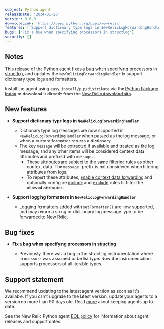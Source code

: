 ```yaml
---
subject: Python agent
releaseDate: '2024-01-25'
version: 9.6.0
downloadLink: 'https://pypi.python.org/pypi/newrelic'
features: ['Support dictionary type logs in NewRelicLogForwardingHandler', 'Support logging formatters in NewRelicLogForwardingHandler']
bugs: ['Fix a bug when specifying processors in structlog']
security: []
---
```


## Notes

This release of the Python agent fixes a bug when specifying processors in [structlog](https://pypi.org/project/structlog/), and updates the `NewRelicLogForwardingHandler` to support dictionary type logs and formatters.

Install the agent using `easy_install/pip/distribute` via the [Python Package Index](https://pypi.python.org/pypi/newrelic) or download it directly from the [New Relic download site](https://download.newrelic.com/python_agent/release).


## New features

* **Support dictionary type logs in `NewRelicLogForwardingHandler`**

    * Dictionary type log messages are now supported in `NewRelicLogForwardingHandler` when passed as the log message, or when a custom formatter returns a dictionary.
    * The key `message` will be extracted if available and treated as the log message, and any other items will be considered context data attributes and prefixed with `message.`.
        * These attributes are subject to the same filtering rules as other context data. The `message.` prefix is not considered when filtering attributes from logs.
        * To report these attributes, [enable context data forwarding](/docs/agents/python-agent/configuration/python-agent-configuration#application_logging.forwarding.context_data.enabled) and optionally configure [include](/docs/agents/python-agent/configuration/python-agent-configuration#application_logging.forwarding.context_data.include) and [exclude](/docs/agents/python-agent/configuration/python-agent-configuration#application_logging.forwarding.context_data.exclude) rules to filter the allowed attributes.

* **Support logging formatters in `NewRelicLogForwardingHandler`**
    
    * Logging formatters added with `setFormatter()` are now supported, and may return a string or dicitionary log message type to be forwarded to New Relic.
   

## Bug fixes

* **Fix a bug when specifying processors in [structlog](https://pypi.org/project/structlog/)**
    
    * Previously, there was a bug in the structlog instrumentation where `processors` was assumed to be list type. Now the instrumentation supports processors of all iterable types.

## Support statement

We recommend updating to the latest agent version as soon as it's available. If you can't upgrade to the latest version, update your agents to a version no more than 90 days old. Read [more](/docs/new-relic-solutions/new-relic-one/install-configure/update-new-relic-agent/) about keeping agents up to date.

See the New Relic Python agent [EOL policy](/docs/apm/agents/python-agent/getting-started/python-agent-eol-policy/) for information about agent releases and support dates.
